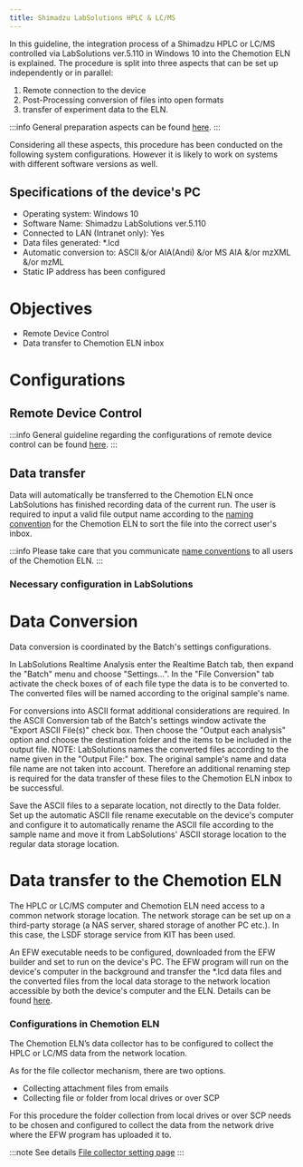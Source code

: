 ```yaml
---
title: Shimadzu LabSolutions HPLC & LC/MS
---
```


In this guideline, the integration process of a Shimadzu HPLC or LC/MS controlled via LabSolutions ver.5.110 in Windows 10 into the Chemotion ELN is explained.
The procedure is split into three aspects that can be set up independently or in parallel:

1. Remote connection to the device
2. Post-Processing conversion of files into open formats
3. transfer of experiment data to the ELN.

:::info
General preparation aspects can be found [here](../../devices#general-preparation-aspects).
:::

Considering all these aspects, this procedure has been conducted on the following system configurations.
However it is likely to work on systems with different software versions as well.

## Specifications of the device's PC

- Operating system: Windows 10
- Software Name: Shimadzu LabSolutions ver.5.110
- Connected to LAN (Intranet only): Yes
- Data files generated: \*.lcd
- Automatic conversion to: ASCII &/or AIA(Andi) &/or MS AIA &/or mzXML &/or mzML
- Static IP address has been configured

# Objectives

- Remote Device Control
- Data transfer to Chemotion ELN inbox

# Configurations

## Remote Device Control

:::info
General guideline regarding the configurations of remote device control can be found [here](../configurations/remote_control).
:::

## Data transfer

Data will automatically be transferred to the Chemotion ELN once LabSolutions has finished recording data of the current run.
The user is required to input a valid file output name according to the [naming convention](../../devices#name-conventions) for the Chemotion ELN to sort the file into the correct user's inbox.

:::info
Please take care that you communicate [name conventions](../../devices#name-conventions) to all users of the Chemotion ELN.
:::

### Necessary configuration in LabSolutions

# Data Conversion

Data conversion is coordinated by the Batch's settings configurations.

In LabSolutions Realtime Analysis enter the Realtime Batch tab, then expand the "Batch" menu and choose "Settings...".
In the "File Conversion" tab activate the check boxes of of each file type the data is to be converted to.
The converted files will be named according to the original sample's name.

For conversions into ASCII format additional considerations are required. In the ASCII Conversion tab of the Batch's settings window activate the "Export ASCII File(s)" check box.
Then choose the "Output each analysis" option and choose the destination folder and the items to be included in the output file.
NOTE: LabSolutions names the converted files according to the name given in the "Output File:" box.
The original sample's name and data file name are not taken into account. Therefore an additional renaming step is required for the data transfer of these files to the Chemotion ELN inbox to be successful.

Save the ASCII files to a separate location, not directly to the Data folder.
Set up the automatic ASCII file rename executable on the device's computer and configure it to automatically rename the ASCII file according to the sample name and move it from LabSolutions' ASCII storage location to the regular data storage location.

# Data transfer to the Chemotion ELN

The HPLC or LC/MS computer and Chemotion ELN need access to a common network storage location.
The network storage can be set up on a third-party storage (a NAS server, shared storage of another PC etc.). In this case, the LSDF storage service from KIT has been used.

An EFW executable needs to be configured, downloaded from the EFW builder and set to run on the device's PC.
The EFW program will run on the device's computer in the background and transfer the \*.lcd data files and the converted files from the local data storage to the network location accessible by both the device's computer and the ELN.
Details can be found [here](../configurations/data_transfer).

### Configurations in Chemotion ELN

The Chemotion ELN’s data collector has to be configured to collect the HPLC or LC/MS data from the network location.

As for the file collector mechanism, there are two options.

- Collecting attachment files from emails
- Collecting file or folder from local drives or over SCP

For this procedure the folder collection from local drives or over SCP needs to be chosen and configured to collect the data from the network drive where the EFW program has uploaded it to.

:::note See details
[File collector setting page](../../install_configure/configuration#file-collection)
:::
